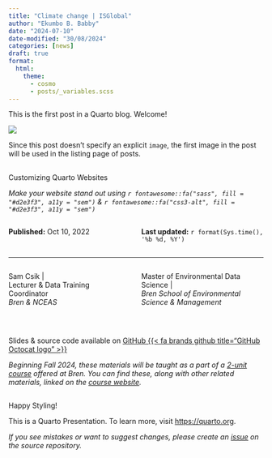 ```yaml
---
title: "Climate change | ISGlobal"
author: "Ekumbo B. Babby"
date: "2024-07-10"
date-modified: "30/08/2024"
categories: [news]
draft: true 
format:
  html:
    theme:
      - cosmo
      - posts/_variables.scss
---
```


<link rel="alternate" type="application/rss+xml" title="Babbymed Blog RSS" href="http://babbymed.github.io/bbz.xml">

This is the first post in a Quarto blog. Welcome!

![](thumbnail.jpg)

Since this post doesn't specify an explicit `image`, the first image in the post will be used in the listing page of posts.

##  {#title-slide data-menu-title="Title Slide" background="#053660"}

[Customizing Quarto Websites]{.custom-title}

[*Make your website stand out using `r fontawesome::fa("sass", fill = "#d2e3f3", a11y = "sem")` & `r fontawesome::fa("css3-alt", fill = "#d2e3f3", a11y = "sem")`*]{.custom-subtitle}

::::: columns
::: {.column width="50%"}
[**Published:** Oct 10, 2022]{.body-text-s .baby-blue-text}
:::

::: {.column width="50%"}
[**Last updated:** `r format(Sys.time(), '%b %d, %Y')`]{.body-text-s .baby-blue-text}
:::
:::::

<hr class="hr-teal">

::::: columns
::: {.column width="50%"}
[Sam Csik \|]{.custom-subtitle2}<br> [Lecturer & Data Training Coordinator]{.custom-subtitle2}<br> [*Bren & NCEAS*]{.custom-subtitle3} <!-- [*National Center for Ecological Analysis & Synthesis*]{.custom-subtitle3} -->
:::

::: {.column width="50%"}
[Master of Environmental Data Science \|]{.custom-subtitle2}<br> [*Bren School of Environmental Science & Management*]{.custom-subtitle3}
:::
:::::

<br>

::: title-footer
Slides & source code available on [GitHub {{< fa brands github title="GitHub Octocat logo" >}}](https://github.com/UCSB-MEDS/customizing-quarto-websites)

*Beginning Fall 2024, these materials will be taught as a part of a [2-unit course](https://bren.ucsb.edu/courses/eds-296-1f) offered at Bren. You can find these, along with other related materials, linked on the [course website](https://ucsb-meds.github.io/EDS-296-DS-portfolios/).*
:::

##  {#TheEnd data-menu-title="~End Slide~"}

::: {.slide-title .center-text}
Happy Styling!
:::

::: {.center-text .body-text-l .gray-text}
This is a Quarto Presentation. To learn more, visit <https://quarto.org>.
:::

::: {.center-text .body-text-s .gray-text}
*If you see mistakes or want to suggest changes, please create an [issue](https://github.com/UCSB-MEDS/customizing-quarto-websites/issues) on the source repository.*
:::
